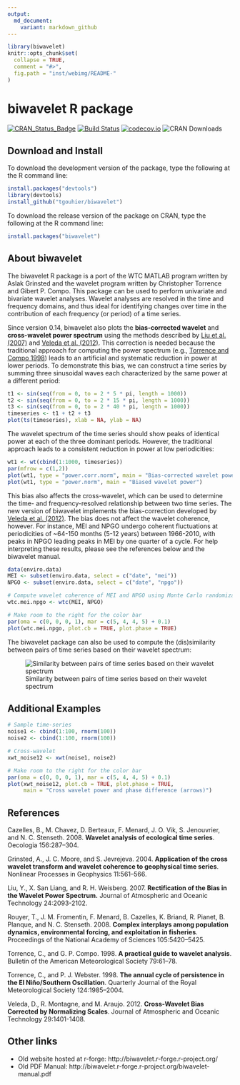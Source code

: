 ```yaml
---
output:
  md_document:
    variant: markdown_github
---
```

<!-- README.md is generated from README.Rmd. Please edit that file -->
```r
library(biwavelet)
knitr::opts_chunk$set(
  collapse = TRUE,
  comment = "#>",
  fig.path = "inst/webimg/README-"
)
```

# biwavelet R package

[![CRAN_Status_Badge](http://www.r-pkg.org/badges/version/biwavelet)](http://cran.r-project.org/package=biwavelet)
[![Build Status](https://travis-ci.org/vsimko/biwavelet.svg)](https://travis-ci.org/vsimko/biwavelet)
[![codecov.io](https://codecov.io/github/vsimko/biwavelet/coverage.svg?branch=master)](https://codecov.io/github/vsimko/biwavelet?branch=master)
![CRAN Downloads](http://cranlogs-dev.r-pkg.org/badges/biwavelet)

## Download and Install

To download the development version of the package, type the following at the R command line:
```r
install.packages("devtools")
library(devtools)
install_github("tgouhier/biwavelet")
```

To download the release version of the package on CRAN, type the following at the R command line:
```r
install.packages("biwavelet")
```

## About biwavelet

The biwavelet R package is a port of the WTC MATLAB program written by Aslak 
Grinsted and the wavelet program written by Christopher Torrence and Gibert P.
Compo. This package can be used to perform univariate and bivariate wavelet 
analyses. Wavelet analyses are resolved in the time and frequency domains, and
thus ideal for identifying changes over time in the contribution of each
frequency (or period) of a time series.

Since version 0.14, biwavelet also plots the **bias-corrected wavelet** and
**cross-wavelet power spectrum** using the methods described by [Liu et al.
(2007)](#Liu2007) and [Veleda et al. (2012)](#Veleda2012). This correction is
needed because the traditional approach for computing the power spectrum (e.g.,
[Torrence and Compo 1998](#TorrenceCompo1998)) leads to an artificial and
systematic reduction in power at lower periods. To demonstrate this bias, we can
construct a time series by summing three sinusoidal waves each characterized by
the same power at a different period:

```r
t1 <- sin(seq(from = 0, to = 2 * 5 * pi, length = 1000))
t2 <- sin(seq(from = 0, to = 2 * 15 * pi, length = 1000))
t3 <- sin(seq(from = 0, to = 2 * 40 * pi, length = 1000))
timeseries <- t1 + t2 + t3
plot(ts(timeseries), xlab = NA, ylab = NA)
```

The wavelet spectrum of the time series should show peaks of identical power at each of the three
dominant periods. However, the traditional approach leads to a consistent reduction in power at low
periodicities:

```r
wt1 <- wt(cbind(1:1000, timeseries))
par(mfrow = c(1,2))
plot(wt1, type = "power.corr.norm", main = "Bias-corrected wavelet power")
plot(wt1, type = "power.norm", main = "Biased wavelet power")
```

This bias also affects the cross-wavelet, which can be used to determine the
time- and frequency-resolved relationship between two time series. The new
version of biwavelet implements the bias-correction developed by [Veleda et al.
(2012)](#Veleda2012). The bias does not affect the wavelet coherence, however. 
For instance, MEI and NPGO undergo coherent fluctuations at periodicities of
~64-150 months (5-12 years) between 1966-2010, with peaks in NPGO leading peaks
in MEI by one quarter of a cycle. For help interpreting these results, please
see the references below and the biwavelet manual.

```r
data(enviro.data)
MEI <- subset(enviro.data, select = c("date", "mei"))
NPGO <- subset(enviro.data, select = c("date", "npgo"))

# Compute wavelet coherence of MEI and NPGO using Monte Carlo randomization
wtc.mei.npgo <- wtc(MEI, NPGO)
```

```r
# Make room to the right for the color bar
par(oma = c(0, 0, 0, 1), mar = c(5, 4, 4, 5) + 0.1)
plot(wtc.mei.npgo, plot.cb = TRUE, plot.phase = TRUE)
```

<!-- Original image: ![MEI and NPGO wavelet coherence](inst/webimg/wtc.png) -->

The biwavelet package can also be used to compute the (dis)similarity between
pairs of time series based on their wavelet spectrum:

![Similarity between pairs of time series based on their wavelet
spectrum](inst/webimg/wclust.png)

## Additional Examples

```r
# Sample time-series
noise1 <- cbind(1:100, rnorm(100))
noise2 <- cbind(1:100, rnorm(100))

# Cross-wavelet
xwt_noise12 <- xwt(noise1, noise2)

# Make room to the right for the color bar
par(oma = c(0, 0, 0, 1), mar = c(5, 4, 4, 5) + 0.1)
plot(xwt_noise12, plot.cb = TRUE, plot.phase = TRUE,
     main = "Cross wavelet power and phase difference (arrows)")
```

## References

<a id="Cazelles2008"/>
Cazelles, B., M. Chavez, D. Berteaux, F. Menard, J. O. Vik, S. Jenouvrier, and N. C. Stenseth. 2008.
**Wavelet analysis of ecological time series**.
Oecologia 156:287–304.

<a id="Grinsted2004"/>
Grinsted, A., J. C. Moore, and S. Jevrejeva. 2004.
**Application of the cross wavelet transform and wavelet coherence to geophysical time series**.
Nonlinear Processes in Geophysics 11:561–566.

<a id="Liu2007"/>
Liu, Y., X. San Liang, and R. H. Weisberg. 2007.
**Rectification of the Bias in the Wavelet Power Spectrum.**
Journal of Atmospheric and Oceanic Technology 24:2093-2102.

<a id="Rouyer2008"/>
Rouyer, T., J. M. Fromentin, F. Menard, B. Cazelles, K. Briand, R. Pianet, B. Planque, and N. C. Stenseth. 2008.
**Complex interplays among population dynamics, environmental forcing, and exploitation in fisheries**.
Proceedings of the National Academy of Sciences 105:5420–5425.

<a id="TorrenceCompo1998"/>
Torrence, C., and G. P. Compo. 1998.
**A practical guide to wavelet analysis**.
Bulletin of the American Meteorological Society 79:61–78.

<a id="TorrenceWebster1998"/>
Torrence, C., and P. J. Webster. 1998.
**The annual cycle of persistence in the El Niño/Southern Oscillation**.
Quarterly Journal of the Royal Meteorological Society 124:1985–2004.

<a id="Veleda2012"/>
Veleda, D., R. Montagne, and M. Araujo. 2012.
**Cross-Wavelet Bias Corrected by Normalizing Scales**.
Journal of Atmospheric and Oceanic Technology 29:1401-1408.

## Other links
 * Old website hosted at r-forge: http://biwavelet.r-forge.r-project.org/
 * Old PDF Manual: http://biwavelet.r-forge.r-project.org/biwavelet-manual.pdf
